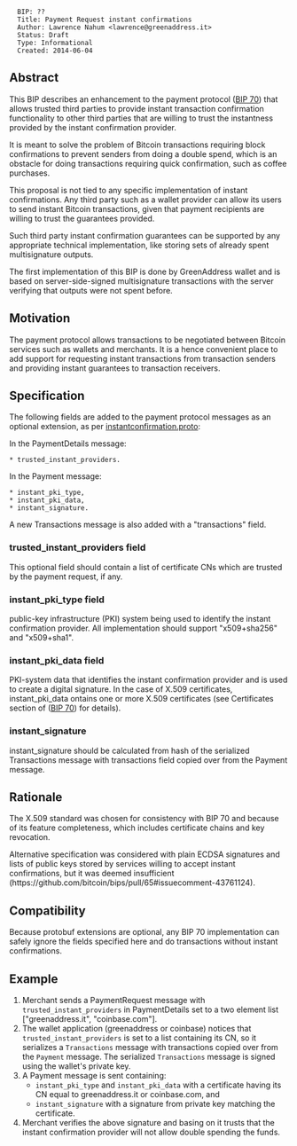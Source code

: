<pre>
  BIP: ??
  Title: Payment Request instant confirmations
  Author: Lawrence Nahum <lawrence@greenaddress.it>
  Status: Draft
  Type: Informational
  Created: 2014-06-04
</pre>

==Abstract==

This BIP describes an enhancement to the payment protocol
([[bip-0070.mediawiki|BIP 70]]) that allows trusted third parties to provide
instant transaction confirmation functionality to other third parties that are
willing to trust the instantness provided by the instant confirmation provider.

It is meant to solve the problem of Bitcoin transactions requiring block
confirmations to prevent senders from doing a double spend, which is an
obstacle for doing transactions requiring quick confirmation, such as coffee
purchases.

This proposal is not tied to any specific implementation of instant
confirmations. Any third party such as a wallet provider can allow its users
to send instant Bitcoin transactions, given that payment recipients are willing
to trust the guarantees provided.

Such third party instant confirmation guarantees can be supported by any
appropriate technical implementation, like storing sets of already spent
multisignature outputs.

The first implementation of this BIP is done by GreenAddress wallet and is
based on server-side-signed multisignature transactions with the server
verifying that outputs were not spent before.


==Motivation==

The payment protocol allows transactions to be negotiated between Bitcoin
services such as wallets and merchants. It is a hence convenient place to add
support for requesting instant transactions from transaction senders and
providing instant guarantees to transaction receivers.


==Specification==

The following fields are added to the payment protocol messages as an optional
extension, as per [[bip-payment-request-instant-confirmations/instantconfirmation.proto|instantconfirmation.proto]]:

In the PaymentDetails message:
 * trusted_instant_providers.

In the Payment message:
 * instant_pki_type,
 * instant_pki_data,
 * instant_signature.

A new Transactions message is also added with a "transactions" field.

===trusted_instant_providers field===
This optional field should contain a list of certificate CNs which are trusted
by the payment request, if any.

===instant_pki_type field===
public-key infrastructure (PKI) system being used to identify the instant
confirmation provider. All implementation should support "x509+sha256" and
"x509+sha1".

===instant_pki_data field===
PKI-system data that identifies the instant confirmation provider and is used
to create a digital signature. In the case of X.509 certificates,
instant_pki_data ontains one or more X.509 certificates (see Certificates
section of ([[bip-0070.mediawiki|BIP 70]]) for details).

===instant_signature===
instant_signature should be calculated from hash of the serialized Transactions
message with transactions field copied over from the Payment message.


==Rationale==
The X.509 standard was chosen for consistency with BIP 70 and because of its
feature completeness, which includes certificate chains and key revocation.

Alternative specification was considered with plain ECDSA signatures and
lists of public keys stored by services willing to accept instant confirmations,
but it was deemed insufficient (https://github.com/bitcoin/bips/pull/65#issuecomment-43761124).


==Compatibility==

Because protobuf extensions are optional, any BIP 70 implementation can safely
ignore the fields specified here and do transactions without instant
confirmations.


==Example==
# Merchant sends a PaymentRequest message with <code>trusted_instant_providers</code> in PaymentDetails set to a two element list ["greenaddress.it", "coinbase.com"].
# The wallet application (greenaddress or coinbase) notices that <code>trusted_instant_providers</code> is set to a list containing its CN, so it serializes a <code>Transactions</code> message with  transactions copied over from the <code>Payment</code> message. The serialized <code>Transactions</code> message is signed using the wallet's private key.
# A Payment message is sent containing:
#* <code>instant_pki_type</code> and <code>instant_pki_data</code> with a certificate having its CN equal to greenaddress.it or coinbase.com, and
#* <code>instant_signature</code> with a signature from private key matching the certificate.
# Merchant verifies the above signature and basing on it trusts that the instant confirmation provider will not allow double spending the funds.